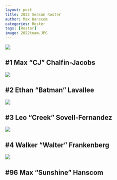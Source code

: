 ```yaml
---
layout: post
title: 2022 Season Roster
author: Max Hanscom
categories: Roster
tags: [Roster]
image: 2022team.JPG
---
```


![](assets/img/filler.png){width=%50}

## #1 Max "CJ" Chalfin-Jacobs

![](assets/img/filler.png){width=%50}

## #2 Ethan "Batman" Lavallee

![](assets/img/filler.png){width=%50}

## #3 Leo "Creek" Sovell-Fernandez

![](assets/img/filler.png){width=%50}

## #4 Walker "Walter" Frankenberg

![](test.JPG)

## #96 Max "Sunshine" Hanscom